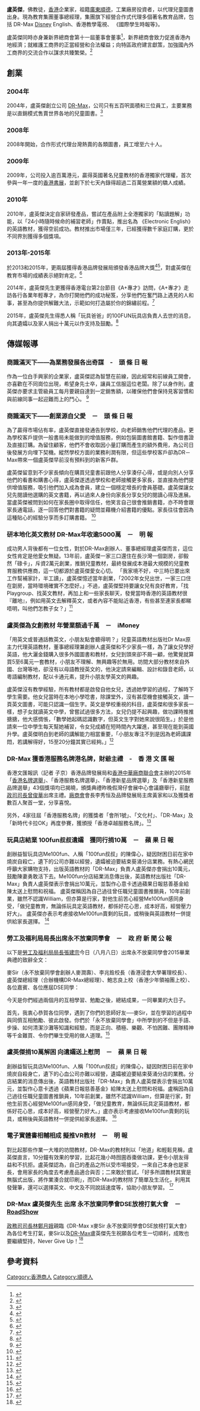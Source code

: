 '''盧英傑'''，佛教徒，[[香港|香港]]企業家，祖籍[[廣東|廣東]][[順德|順德]]，工業廠房投資者，以代理兒童圖書出身。現為教育集團董事總經理，集團旗下經營合作式代理多個著名教育品牌，包括 DR-Max [[Disney|Disney]] English、香港教學電視、 《國際學生時報等》。

盧英傑同時亦身兼新界總商會第十一屆董事會董事<ref>{{Cite web |url = http://www.ntgcc.org.hk/hk/subpage.php?mid=35 |title = 新界總商會：第十一屆董事會組織表 |access-date = 2017-05-06 |archive-date = 2020-09-28 |archive-url = https://web.archive.org/web/20200928085910/http://ntgcc.org.hk/hk/subpage.php?mid=35 |dead-url = no }}</ref>，新界總商會致力促進香港內地經濟；就維護工商界的正當經營和合法權益；向特區政府建言獻策，加強國內外工商界的交流合作以謀求共臻繁榮。<ref>{{Cite web |url = http://www.ntgcc.org.hk/hk/subpage.php?mid=2 |title = 新界總商會 |access-date = 2017-05-06 |archive-date = 2020-07-03 |archive-url = https://web.archive.org/web/20200703142349/http://www.ntgcc.org.hk/hk/subpage.php?mid=2 |dead-url = no }}</ref>

== 創業 ==
=== 2004年 ===
2004年，盧英傑創立公司 [[DR-Max|DR-Max]]，公司只有五百呎面積和三位員工，主要業務是以直銷模式售賣世界各地的兒童圖書。<ref>{{Cite web |url = http://ezone2.ulifestyle.com.hk/discuz/viewthread.php?tid=341212 |title = 盧英傑先生個人簡歷 }}{{Dead link}}</ref>

=== 2008年 ===
2008年開始，合作形式代理台灣熱賣的各類圖書，員工增至六十人。

=== 2009年 ===
2009年，公司投入逾百萬港元，贏得英國著名兒童教材的香港獨家代理權，首次參與一年一度的[[香港書展|香港書展]]，並創下於七天內錄得超過二百萬營業額的驕人成績。

=== 2010年 ===
2010年，盧英傑決定自家研發產品，嘗試在產品附上全港獨家的「點讀題解」功能，以「24小時隨時候命的補習老師」作賣點，推出名為 《Electronic English》的英語教材，獲得空前成功。教材推出市場僅三年，已經獲得數千家庭訂購，更於不同界別獲得多個獎項。

=== 2013年-2015年 ===
於2013和2015年，更兩屆獲得香港品牌發展局頒發香港品牌大獎<ref>{{Cite web |url = http://www.hkbrand.org/tc/menu/17/awardees?year=2013 |title = DR-Max榮獲香港服務名牌 |access-date = 2017-05-06 |archive-date = 2021-12-04 |archive-url = https://web.archive.org/web/20211204133404/https://www.hkbrand.org/tc/menu/17/awardees?year=2013 |dead-url = no }}</ref><ref>{{Cite web |url = http://www.hkbrand.org/tc/menu/17/awardees?year=2015 |title = DR-Max榮獲香港卓越服務名牌 |access-date = 2017-05-06 |archive-date = 2021-11-18 |archive-url = https://web.archive.org/web/20211118050436/https://www.hkbrand.org/tc/menu/17/awardees?year=2015 |dead-url = no }}</ref>，對盧英傑在教育市場的成績表示絕對肯定。<ref>{{Cite web |url = http://www.hkbrand.org/tc/gallery/2/brand/145?page=3&activePage=1 |title = DR-Max榮獲香港服務名牌 |access-date = 2017-05-06 |archive-date = 2021-01-20 |archive-url = https://web.archive.org/web/20210120060458/https://www.hkbrand.org/tc/gallery/2/brand/145?page=3&activePage=1 |dead-url = no }}</ref>

2014年，盧英傑先生更獲得香港電台第2台節目《A+專才》訪問，《A+專才》走訪各行各業年輕專才，為你打開他們的成功秘笈，分享他們在奮鬥路上遇見的人和事，甚至為你提供解難大法，示範如何打造屬於你的錦繡前程。<ref>{{Cite web |url = http://www.rthk.hk/radio/radio2/programme/a_plus?lang=zh-hant |title = 香港電台: A+專才 |access-date = 2017-05-08 |archive-date = 2018-05-19 |archive-url = https://web.archive.org/web/20180519033034/http://www.rthk.hk/radio/radio2/programme/a_plus?lang=zh-hant |dead-url = no }}</ref>

2015年，盧英傑先生得悉人稱「玩具爸爸」的100FUN玩具店負責人去世的消息，向其遺孀以及家人捐出十萬元以作支持及鼓勵。<ref>{{Cite web |url = http://hk.apple.nextmedia.com/news/art/20151205/19400533 |title = 玩具店結業　網民籲掃貨支持 100fun叔叔遺孀　獲同行捐10萬 |access-date = 2017-05-06 |archive-date = 2017-02-27 |archive-url = https://web.archive.org/web/20170227064116/http://hk.apple.nextmedia.com/news/art/20151205/19400533 |dead-url = no }}</ref>

== 傳媒報導 ==
=== ﻿商識滿天下——為業務發展各出奇謀　-　頭 條 日 報 ===
作為一位白手興家的企業家，盧英傑認為智慧在前線，因此經常和前線員工開會，亦喜歡在不同崗位出現，希望身先士卒，讓員工信服這位老闆。除了以身作則，盧英傑亦要求主管級員工每月要親自達到一定銷售額，以確保他們會保持見客習慣和與前線同事一起迎難而上的鬥心。
<ref>{{Cite web |url = http://hd.stheadline.com/news/columns/81/20180406/658703/ |title = 頭條日報：商識滿天下——為業務發展各出奇謀 |access-date = 2018-04-06 |archive-date = 2018-09-28 |archive-url = https://web.archive.org/web/20180928133227/http://hd.stheadline.com/news/columns/81/20180406/658703/ |dead-url = no }}</ref>

=== 商識滿天下——創業源自父愛　－　頭 條 日 報 ===
為了贏得市場佔有率，盧英傑直接發通告到學校，向老師銷售他們代理的產品，更為學校客戶提供一般書局未能做到的增值服務，例如包裝圖書館書籍、製作借書證及直接訂購。為留住顧客，他們不會收取因小量訂購而產生的額外費用，為公司日後發展方向埋下契機。縱然學校方面的業務利潤有限，但這些學校客戶卻為DR－Max帶來一個盧英傑早前沒有預料到的新客戶群。

盧英傑留意到不少家長傾向在購買兒童書前跟他人分享湊仔心得，或是向別人分享他們的看書和購書心得，盧英傑遂透過學校和老師接觸更多家長，並直接為他們提供增值服務，吸引他們加入成為會員，建立一個穩定增長的會員基礎。盧英傑讓女兒先閱讀他選購的英文書籍，再以過來人身份向家長分享女兒的閱讀心得及進展。當盧英傑被問到如何在家長圈中取得信任，他笑言自己很會推銷書籍，亦不時會跟家長通電話，逐一回答他們對書籍的疑問並藉機介紹書籍的優點。家長往往會因為這種貼心的經驗分享而多訂購書籍。
<ref>{{Cite web |url = http://hd.stheadline.com/news/columns/81/20180323/655766/ |title = 商識滿天下——創業源自父愛 |access-date = 2018-03-23 |archive-date = 2018-09-28 |archive-url = https://web.archive.org/web/20180928133305/http://hd.stheadline.com/news/columns/81/20180323/655766/ |dead-url = no }}</ref>

=== 研本地化英文教材 DR-Max年收逾5000萬　－　明 報 ===
成功男人背後都有一位女性，對於DR-Max創辦人、董事總經理盧英傑而言，這位女性肯定是他愛女無疑。13年前，盧英傑一家三口還住在長沙灣一個劏房，卻毅然「碌卡」，斥資2萬元創業，推銷兒童教材，最終發展成本港最大規模的兒童教育服務供應商，這一切都源於盧英傑愛女心切。
「我家境不好，中三時已要出來工作幫補家計，半工讀」，盧英傑憶述當年創業，「2002年女兒出世，一家三口住在劏房，當時環境確實不怎麼好。」不過，盧英傑堅持要讓女兒有良好教育，「找Playgroup、找英文教材，再加上和一些家長聊天，發覺當時香港的英語教材很『離地』，例如用英文去解釋英文，或者內容不能貼近香港，有些甚至連家長都睇唔明，叫他們怎教子女？」<ref>{{Cite web |url = http://www.mpfinance.com/fin/daily2.php?node=1493664569350&issue=20170502 |title = 研本地化英文教材 DR-Max年收逾5000萬 |access-date = 2017-05-06 |archive-date = 2019-09-06 |archive-url = https://web.archive.org/web/20190906063209/https://www.mpfinance.com/fin/daily2.php?node=1493664569350&issue=20170502 |dead-url = no }}</ref>

=== 盧英傑為女創教材 年營業額過千萬　－　iMoney ===
「用英文或普通話教英文，小朋友點會聽得明？」兒童英語教材出版社Dr Max原主力代理英語教材，董事總經理兼創辦人盧英傑和不少家長一樣，為了讓女兒學好英語，他大灑金錢購入很多外國圖書和教材，女兒到頭來卻不屑一顧，他驚覺就算買5至6萬元一套教材，小朋友不理解、無興趣等於無用。坊間大部分教材來自外國、台灣等地，卻沒有以母語教授英文的，他決定請來編輯、設計和錄音老師，以粵語編制教材，配以卡通元素，提升小朋友學英文的興趣。

盧英傑沒有教學經驗，所有教材都是啟發自他女兒，透過她學習的過程，了解時下學生需要。他女兒當時在本地小學唸書，除課堂外，沒有甚麼機會接觸英文，讀一頁英文圖書，可能只認識一個生字。英文是學校重視的科目，盧英傑和很多家長一樣，想子女就讀英文中學，曾嘗試過很多方法，女兒仍提不起興趣，做功課時推推搪搪，他大感惆悵，「數學她起碼認識數字，但英文生字對她來說很陌生。」於是他請來一位中學生每天幫她補習，令女兒成績在短時間內大躍進，甚至現在能到英國升學。盧英傑明白到老師的講解能力相當重要，「小朋友專注不到是因為老師講課悶，若講解得好，15至20分鐘其實已經夠。」<ref>{{Cite web |url = http://imoney.hket.com/article/1803829/Dr%20Max%E7%82%BA%E5%A5%B3%E5%89%B5%E6%95%99%E6%9D%90%20%E5%B9%B4%E7%87%9F%E6%A5%AD%E9%A1%8D%E9%81%8E%E5%8D%83%E8%90%AC |title = iMoney: 盧英傑為女創教材 年營業額過千萬 |access-date = 2017-05-08 |archive-date = 2019-09-06 |archive-url = https://web.archive.org/web/20190906063222/https://imoney.hket.com/article/1803829/Dr%2520Max%25E7%2582%25BA%25E5%25A5%25B3%25E5%2589%25B5%25E6%2595%2599%25E6%259D%2590%2520%25E5%25B9%25B4%25E7%2587%259F%25E6%25A5%25AD%25E9%25A1%258D%25E9%2581%258E%25E5%258D%2583%25E8%2590%25AC |dead-url = no }}</ref>

=== DR-Max 獲香港服務名牌港名牌，財爺主禮　-　香 港 文 匯 報 ===
香港文匯報訊（記者 子京）香港品牌發展局和[[香港中華廠商聯合會|香港中華廠商聯合會]]主辦的2015年「[[香港名牌選舉|香港名牌選舉]]」、「香港服務名牌選舉」、「香港新星品牌選舉」及「香港新星服務品牌選舉」43個獎項均已揭曉，頒獎典禮昨晚假灣仔會展中心會議廳舉行，前[[財政司司長|財政司司長]][[曾俊華|曾俊華]]出席主禮。[[廠商會|廠商會]]會長李秀恒及品牌發展局主席黃家和以及獲獎者數百人聚首一堂，分享喜悅。

另外，4家往屆「香港服務名牌」的獲獎者「會所1號」、「文化村」、「DR-Max」及「新時代卡拉OK」再度參賽，獲頒授「香港卓越服務名牌」。<ref>{{Cite web |url = http://paper.wenweipo.com/2016/02/03/AY1602030002.htm |title = 文匯報：港名牌選舉頒獎 財爺主禮 |access-date = 2017-05-08 |archive-date = 2016-03-01 |archive-url = https://web.archive.org/web/20160301092027/http://paper.wenweipo.com/2016/02/03/AY1602030002.htm |dead-url = no }}</ref>

=== 玩具店結業 100fun叔叔遺孀　獲同行捐10萬　－　蘋 果 日 報 ===
創辦益智玩具店Me100fun、人稱「100fun叔叔」的陳偉心，疑因財困日前在家中燒炭自殺亡，遺下的公司亦難以經營，遺孀被迫要結束葵涌分店業務。有熱心網民呼籲大家購物支持，出版英語教材的「DR-Max」負責人盧英傑亦會捐出10萬元，鼓勵陳妻勇敢活下去。Me100fun分店結業消息傳出後，英語教材出版社「DR-Max」負責人盧英傑表示會捐出10萬元，並製作心意卡透過蘋果日報慈善基金給陳太送上慰問和祝福。
盧英傑稱因為自己過往曾任職兒童圖書推銷員，10年前創業，雖然不認識William，但亦算是行家，對他生前苦心經營Me100fun感同身受，「做兒童教育，無論係玩具定英語教材，都係好花心思，成本好高，經營壓力好大」。
盧英傑亦表示考慮接收Me100fun賣剩的玩具，或稍後與英語教材一併提供給家長選擇。
<ref>{{Cite web |url = http://hk.apple.nextmedia.com/news/art/20151205/19400533 |title = 玩具店結業 100fun叔叔遺孀　獲同行捐10萬 |access-date = 2017-05-06 |archive-date = 2017-02-27 |archive-url = https://web.archive.org/web/20170227064116/http://hk.apple.nextmedia.com/news/art/20151205/19400533 |dead-url = no }}</ref>

=== 勞工及福利局局長出席永不放棄同學會　－　政 府 新 聞 公 報 ===

以下是[[勞工及福利局|勞工及福利局]][[局長|局長]][[張建宗|張建宗]]今日（八月八日）出席永不放棄同學會2015畢業典禮的致辭全文：

麥Sir（永不放棄同學會創辦人麥潤壽）、李兆銓校長（香港浸會大學署理校長）、盧英傑總經理（合辦機構DR-Max總經理）、鮑志良上校（香港少年領袖團上校）、各位嘉賓、各位應屆DSE同學：

今天是你們經過兩個月的互相學習、勉勵之後，總結成果，一同畢業的大日子。

首先，我衷心恭賀各位同學，遇到了你們的恩師好友──麥Sir，並在學習的過程中與同儕互相勉勵、彼此啟發。你們於「永不放棄同學會」中所學到的不但是手語、步操、如何清潔沙灘等知識和經驗，而是正向、積極、樂觀、不怕困難、團隊精神等千金難買、令你們畢生受用的做人道理。<ref>{{Cite web |url = http://www.info.gov.hk/gia/general/201508/08/P201508070574.htm |title = 政府新聞公報：勞工及福利局局長致辭 |access-date = 2017-05-10 |archive-date = 2019-10-09 |archive-url = https://web.archive.org/web/20191009235949/https://www.info.gov.hk/gia/general/201508/08/P201508070574.htm |dead-url = no }}</ref>

=== 盧英傑捐10萬解困 向遺孀送上慰問　－　蘋 果 日 報 ===
創辦益智玩具店Me100fun、人稱「100fun叔叔」的陳偉心，疑因財困日前在家中燒炭自殺身亡，遺下的心血公司亦難以經營，遺孀被迫要結束葵涌分店的業務。分店結業的消息傳出後，英語教材出版社「DR-Max」負責人盧英傑表示會捐出10萬元，並製作心意卡透過《蘋果日報慈善基金》給陳太送上慰問和祝福。盧稱因為自己過往任職兒童圖書推鎖員，10年前創業，雖然不認識William，但算是行家，對他生前苦心經營Me100fun感同身受，「做兒童教育，無論係玩具定英語教材，都係好花心思，成本好高，經營壓力好大。」盧亦表示考慮接收Me100fun賣剩的玩具，或稍後與英語教材一併提供給家長選擇。
<ref>{{Cite web |url = http://hk.apple.nextmedia.com/realtime/breaking/20151204/54502683 |title = 熱心同行捐10萬解困 向遺孀送上慰問 |access-date = 2017-05-06 |archive-date = 2017-02-27 |archive-url = https://web.archive.org/web/20170227043928/http://hk.apple.nextmedia.com/realtime/breaking/20151204/54502683 |dead-url = no }}</ref>

=== 電子實體書相輔相成 擬推VR教材　－　明 報 ===
對比起那些作業一大堆的坊間教材，DR-Max的教材則以「地道」和輕鬆見稱，盧英傑直言，10分鐘有效果的學習，比起花幾小時囫圇吞棗做功課，更令小朋友得益和不抗拒。盧英傑認為，自己的產品之所以受市場接受，一來自己本身也是家長，會用家長的角度去考慮產品適合與否；二來敢於嘗試，「好多所謂教材其實是無腦式出版，將作業湊合就印刷」，而DR-Max的教材除了簡單及生活化，利用其發聲筆，還可以選擇英文、中文及不同說話速度等，協助小朋友學習。
<ref>{{Cite web |url = https://news.mingpao.com/pns/dailynews/web_tc/article/20170502/s00004/1493661007006 |title = 電子實體書相輔相成 擬推VR教材 |access-date = 2017-05-06 |archive-date = 2018-07-30 |archive-url = https://web.archive.org/web/20180730110548/https://news.mingpao.com/pns/dailynews/web_tc/article/20170502/s00004/1493661007006 |dead-url = no }}</ref>

=== DR-Max 盧英傑先生 出席 永不放棄同學會DSE放榜打氣大會　－　[[RoadShow|RoadShow]] ===
[[政務司|政務司]][[司長|司長]][[林鄭月娥|林鄭月娥]]親臨《DR-Max x麥Sir 永不放棄同學會DSE放榜打氣大會》為各位考生打氣，麥Sir以及[[DR-Max|DR-Max]]盧英傑先生祝願各位考生一切順利，成敗也要繼續堅持，Never Give Up！<ref>{{Cite web |url = https://www.youtube.com/watch?v=PEDUy0daIPc |title = 永不放棄同學會DSE放榜打氣大會 |access-date = 2017-05-06 |archive-date = 2021-11-18 |archive-url = https://web.archive.org/web/20211118045233/https://www.youtube.com/watch?v=PEDUy0daIPc |dead-url = no }}</ref>

== 參考資料 ==
{{reflist}}

[[Category:香港商人|Category:香港商人]]
[[Category:順德人|Category:順德人]]